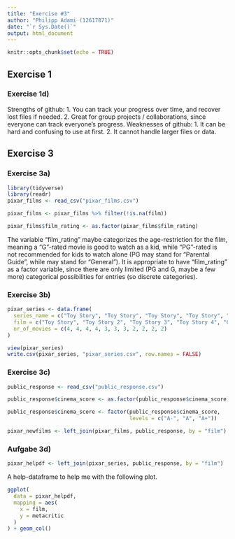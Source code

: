 ```yaml
---
title: "Exercise #3"
author: "Philipp Adami (12617871)"
date: "`r Sys.Date()`"
output: html_document
---
```


```r
knitr::opts_chunk$set(echo = TRUE)
```

## Exercise 1

### Exercise 1d)


Strengths of github: 1. You can track your progress over time, and recover lost files if needed.
                     2. Great for group projects / collaborations, since everyone can track everyone's progress.
Weaknesses of github: 1. It can be hard and confusing to use at first.
                      2. It cannot handle larger files or data.
  

## Exercise 3

### Exercise 3a)

```r
library(tidyverse)
library(readr)
pixar_films <- read_csv("pixar_films.csv")
```

```r
pixar_films <- pixar_films %>% filter(!is.na(film))

pixar_films$film_rating <- as.factor(pixar_films$film_rating)

```

The variable "film_rating" maybe categorizes the age-restriction for the film, meaning a "G"-rated movie is good to watch as a kid, while "PG"-rated is not recommended for kids to watch alone (PG may stand for "Parental Guide", while may stand for "General").
It is appropriate to have "film_rating" as a factor variable, since there are only limited (PG and G, maybe a few more) categorical possibilities for entries (so discrete categories).


### Exercise 3b)

```r
pixar_series <- data.frame(
  series_name = c("Toy Story", "Toy Story", "Toy Story", "Toy Story", "Cars", "Cars", "Cars", "Incredibles", "Incredibles", "Finding", "Finding "),
  film = c("Toy Story", "Toy Story 2", "Toy Story 3", "Toy Story 4", "Cars", "Cars 2", "Cars 3", "The Incredibles", "Incredibles 2", "Finding Nemo", "Finding Dory"),
  nr_of_movies = c(4, 4, 4, 4, 3, 3, 3, 2, 2, 2, 2)
)

view(pixar_series)
write.csv(pixar_series, "pixar_series.csv", row.names = FALSE)

```


### Exercise 3c) 

```r
public_response <- read_csv("public_response.csv")

public_response$cinema_score <- as.factor(public_response$cinema_score)

public_response$cinema_score <- factor(public_response$cinema_score,
                                       levels = c("A-", "A", "A+"))

```

```r
pixar_newfilms <- left_join(pixar_films, public_response, by = "film")
```

### Aufgabe 3d)


```r
pixar_helpdf <- left_join(pixar_series, public_response, by = "film")
```
A help-dataframe to help me with the following plot.

```r
ggplot(
  data = pixar_helpdf,
  mapping = aes(
    x = film,
    y = metacritic
  )
) + geom_col()



```




